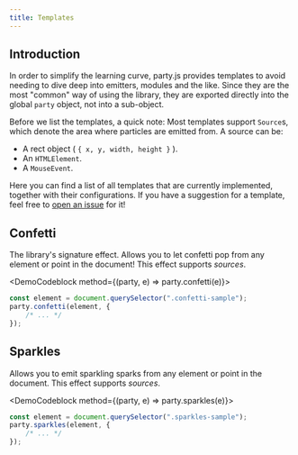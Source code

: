 ```yaml
---
title: Templates
---
```



## Introduction

In order to simplify the learning curve, party.js provides templates to avoid needing to dive deep into emitters, modules and the like. Since they are the most "common" way of using the library, they are exported directly into the global `party` object, not into a sub-object.

Before we list the templates, a quick note: Most templates support `Source`s, which denote the area where particles are emitted from. A source can be:

-   A rect object ( `{ x, y, width, height }` ).
-   An `HTMLElement`.
-   A `MouseEvent`.

Here you can find a list of all templates that are currently implemented, together with their configurations. If you have a suggestion for a template, feel free to [open an issue](https://github.com/yiliansource/party-js/issues/new) for it!

## Confetti

The library's signature effect. Allows you to let confetti pop from any element or point in the document! This effect supports _sources_.

<DemoCodeblock method={(party, e) => party.confetti(e)}>

```js
const element = document.querySelector(".confetti-sample");
party.confetti(element, {
    /* ... */
});
```

</DemoCodeblock>

<Accordion icon="/img/settings.svg" title="Configuration" expanded={true}>
    <FieldList>
        <FieldItem
            name="count"
            type="Variation<number>"
            defaultValue="range(20, 40)"
            description="The amount of confetti particles that should be emitted."
        />
        <FieldItem
            name="spread"
            type="Variation<number>"
            defaultValue="40"
            description="The amount of spread that is applied to the emission angle. Note that the default angle points upwards."
        />
        <FieldItem
            name="speed"
            type="Variation<number>"
            defaultValue="range(300, 600)"
            description="The initial speed that the confetti particles are emitted with."
        />
        <FieldItem
            name="size"
            type="Variation<number>"
            defaultValue="skew(1, 0.2)"
            description="The initial size that the confetti particles are emitted with."
        />
        <FieldItem
            name="rotation"
            type="Variation<Vector>"
            defaultValue="() => random.randomUnitVector().scale(180)"
            description="The initial rotation that the confetti particles are emitted with."
        />
        <FieldItem
            name="color"
            type="Variation<Color>"
            defaultValue="() => Color.fromHsl(random.randomRange(0, 360), 100, 70)"
            description="The initial color that particles are emitted with."
        />
        <FieldItem
            name="rotationOverLifetime"
            type="ParticleModifier<Vector>"
            defaultValue="(p) => Math.min(1, (p.initialLifetime - p.lifetime) * 3)"
            description="The rotation that is applied to the confetti particles over their lifetime."
        />
        <FieldItem
            name="sizeOverLifetime"
            type="ParticleModifier<number>"
            defaultValue="(p) => new Vector(140, 200, 260).scale(p.initialLifetime - p.lifetime)"
            description="The size that is applied to the confetti particles over their lifetime."
        />
        <FieldItem
            name="shapes"
            type="Variation<string | HTMLElement>"
            defaultValue='["square", "circle"]'
            description="The confetti shapes that should be emitted."
        />
    </FieldList>
</Accordion>

## Sparkles

Allows you to emit sparkling sparks from any element or point in the document. This effect supports _sources_.

<DemoCodeblock method={(party, e) => party.sparkles(e)}>

```js
const element = document.querySelector(".sparkles-sample");
party.sparkles(element, {
    /* ... */
});
```

</DemoCodeblock>

<Accordion icon="/img/settings.svg" title="Configuration" expanded={true}>
    <FieldList>
        <FieldItem
            name="count"
            type="Variation<number>"
            defaultValue="range(10, 20)"
            description="The amount of sparkles that should be emitted."
        />
        <FieldItem
            name="speed"
            type="Variation<number>"
            defaultValue="range(100, 200)"
            description="The speed at which the sparkles should be emitted at (in every direction)."
        />
        <FieldItem
            name="size"
            type="Variation<number>"
            defaultValue="range(0.5, 1.5)"
            description="The initial size that emitted sparkles should have."
        />
        <FieldItem
            name="rotation"
            type="Variation<Vector>"
            defaultValue="() => new Vector(0, 0, random.randomRange(0, 360))"
            description="The initial rotation that sparkles should be emitted with. Note that the default only affects the z-axis."
        />
        <FieldItem
            name="color"
            type="Variation<Color>"
            defaultValue="Color.fromHsl(50, 100, random.randomRange(55, 85))"
            description="The initial color that sparkles should be emitted with. By default a gold-ish color."
        />
        <FieldItem
            name="rotationOverLifetime"
            type="ParticleModifier<Vector>"
            defaultValue="(p) => new Vector(0, 0, 200).scale(p.initialLifetime - p.lifetime)"
            description="The rotation that is applied to the sparkles over their lifetime."
        />
        <FieldItem
            name="sizeOverLifetime"
            type="ParticleModifier<number>"
            defaultValue="new NumericSpline({ time: 0, value: 0 }, { time: 0.3, value: 1 }, { time: 0.7, value: 1 }, { time: 1, value: 0 })"
            description="The size that is applied to the sparkles over their lifetime."
        />
        <FieldItem
            name="opacityOverLifetime"
            type="ParticleModifier<number>"
            defaultValue="new NumericSpline({ time: 0, value: 1 }, { time: 0.5, value: 1 }, { time: 1, value: 0 })"
            description="The opacity that is applied to the sparkles over their lifetime."
        />
    </FieldList>
</Accordion>
